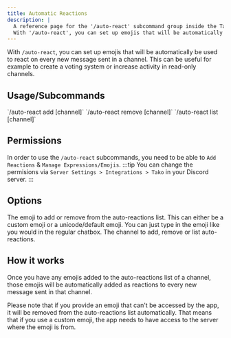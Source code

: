 ```yaml
---
title: Automatic Reactions
description: |
  A reference page for the '/auto-react' subcommand group inside the Tako Discord app.
  With '/auto-react', you can set up emojis that will be automatically be used to react on every new message sent in a channel. This can be useful for example to create a voting system or increase activity in read-only channels.
---
```



With `/auto-react`, you can set up emojis that will be automatically be used to react on every new message sent in a channel. This can be useful for example to create a voting system or increase activity in read-only channels.

## Usage/Subcommands

<Tabs>
    <TabItem label="Add">
        `/auto-react add <emoji> [channel]`
    </TabItem>
    <TabItem label="Remove">
        `/auto-react remove <emoji> [channel]`
    </TabItem>
    <TabItem label="List">
        `/auto-react list [channel]`
    </TabItem>
</Tabs>

## Permissions

In order to use the `/auto-react` subcommands, you need to be able to `Add Reactions` & `Manage Expressions/Emojis`.
:::tip
You can change the permisions via `Server Settings > Integrations > Tako` in your Discord server.
:::

## Options

<Tabs>
	<TabItem label="Emoji">
		The emoji to add or remove from the auto-reactions list. This can either be a custom emoji or a unicode/default
		emoji. You can just type in the emoji like you would in the regular chatbox.
	</TabItem>
	<TabItem label="Channel">
		<Badge text="Default: The channel you execute the command from" />
		The channel to add, remove or list auto-reactions.
	</TabItem>
</Tabs>

## How it works

Once you have any emojis added to the auto-reactions list of a channel, those emojis will be automatically added as reactions to every new message sent in that channel.

Please note that if you provide an emoji that can't be accessed by the app, it will be removed from the auto-reactions list automatically.
That means that if you use a custom emoji, the app needs to have access to the server where the emoji is from.
